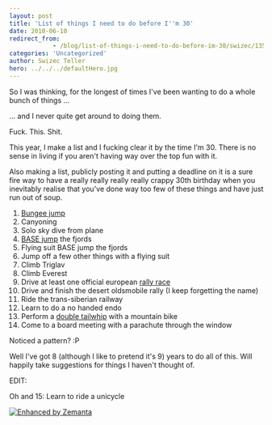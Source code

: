```yaml
---
layout: post
title: 'List of things I need to do before I''m 30'
date: 2010-06-10
redirect_from: 
            - /blog/list-of-things-i-need-to-do-before-im-30/swizec/1359
categories: 'Uncategorized'
author: Swizec Teller
hero: ../../../defaultHero.jpg
---
```

So I was thinking, for the longest of times I've been wanting to do a whole bunch of things ...



... and I never quite get around to doing them.



Fuck. This. Shit.



This year, I make a list and I fucking clear it by the time I'm 30. There is no sense in living if you aren't having way over the top fun with it.



Also making a list, publicly posting it and putting a deadline on it is a sure fire way to have a really really really really crappy 30th birthday when you inevitably realise that you've done way too few of these things and have just run out of soup.

1. [Bungee jump](http://en.wikipedia.org/wiki/Bungee_jumping "Bungee jumping")
2. Canyoning
3. Solo sky dive from plane
4. [BASE jump](http://en.wikipedia.org/wiki/BASE_jumping "BASE jumping") the fjords
5. Flying suit BASE jump the fjords
6. Jump off a few other things with a flying suit
7. Climb Triglav
8. Climb Everest
9. Drive at least one official european [rally race](http://en.wikipedia.org/wiki/Rallying "Rallying")
10. Drive and finish the desert oldsmobile rally (I keep forgetting the name)
11. Ride the trans-siberian railway
12. Learn to do a no handed endo
13. Perform a [double tailwhip](http://en.wikipedia.org/wiki/Tailwhip "Tailwhip") with a mountain bike
14. Come to a board meeting with a parachute through the window

Noticed a pattern? :P



Well I've got 8 (although I like to pretend it's 9) years to do all of this. Will happily take suggestions for things I haven't thought of.



EDIT:



Oh and 15: Learn to ride a unicycle

[![Enhanced by Zemanta](http://img.zemanta.com/zemified_e.png?x-id=06bfcd19-405b-4160-9440-b74acc7d6fb9)](http://www.zemanta.com/ "Enhanced by Zemanta")